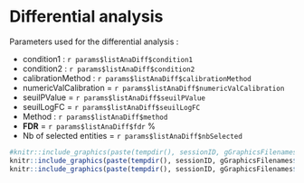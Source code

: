 # Differential analysis

Parameters used for the differential analysis :

* condition1 : `r params$listAnaDiff$condition1` 
* condition2 : `r params$listAnaDiff$condition2`
* calibrationMethod : `r params$listAnaDiff$calibrationMethod`
* numericValCalibration = `r params$listAnaDiff$numericValCalibration`
* seuilPValue = `r params$listAnaDiff$seuilPValue`
* seuilLogFC = `r params$listAnaDiff$seuilLogFC`
* Method : `r params$listAnaDiff$method`
* __FDR__ = `r params$listAnaDiff$fdr` %
* Nb of selected entities = `r params$listAnaDiff$nbSelected`
                                                       
                                                       
                                                       
```r
#knitr::include_graphics(paste(tempdir(), sessionID, gGraphicsFilenames$calibrationPlot, sep="/"))
knitr::include_graphics(paste(tempdir(), sessionID, gGraphicsFilenames$calibrationPlotAll, sep="/"))
knitr::include_graphics(paste(tempdir(), sessionID, gGraphicsFilenames$volcanoPlot_3, sep="/"))
```


